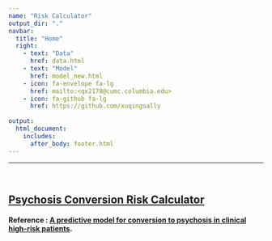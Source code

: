 ---
name: "Risk Calculator"
output_dir: "."
navbar:
  title: "Home"
  right:
    - text: "Data"
      href: data.html
    - text: "Model"
      href: model_new.html
    - icon: fa-envelope fa-lg
      href: mailto:<qx2178@cumc.columbia.edu>
    - icon: fa-github fa-lg
      href: https://github.com/xuqingsally
    
output:
  html_document:
    includes:
      after_body: footer.html
---

***

<br>

## [Psychosis Conversion Risk Calculator](https://xuqingsally.shinyapps.io/risk_calculator/)

#### Reference : [A predictive model for conversion to psychosis in clinical high-risk patients](https://www.cambridge.org/core/journals/psychological-medicine/article/predictive-model-for-conversion-to-psychosis-in-clinical-highrisk-patients/C5E4C0022112C4EA619C2A8F0A826E72).
